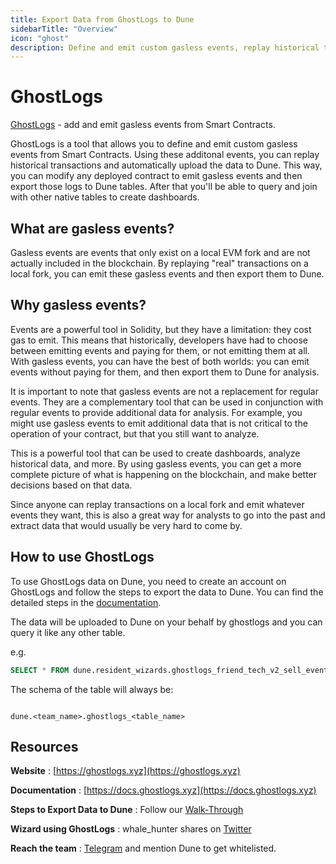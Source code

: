 ```yaml
---
title: Export Data from GhostLogs to Dune
sidebarTitle: "Overview"
icon: "ghost"
description: Define and emit custom gasless events, replay historical transactions, and automatically upload the data to Dune.
---
```


# GhostLogs
[GhostLogs](https://ghostlogs.xyz) - add and emit gasless events from Smart Contracts.

GhostLogs is a tool that allows you to define and emit custom gasless events from Smart Contracts. Using these additonal events,  you can replay historical transactions and automatically upload the data to Dune. This way, you can modify any deployed contract to emit gasless events and then export those logs to Dune tables. After that you'll be able to query and join with other native
tables to create dashboards.

## What are gasless events?

Gasless events are events that only exist on a local EVM fork and are not actually included in the blockchain. By replaying "real" transactions on a local fork, you can emit these gasless events and then export them to Dune.

## Why gasless events?

Events are a powerful tool in Solidity, but they have a limitation: they cost gas to emit. This means that historically, developers have had to choose between emitting events and paying for them, or not emitting them at all. With gasless events, you can have the best of both worlds: you can emit events without paying for them, and then export them to Dune for analysis.

It is important to note that gasless events are not a replacement for regular events. They are a complementary tool that can be used in conjunction with regular events to provide additional data for analysis. For example, you might use gasless events to emit additional data that is not critical to the operation of your contract, but that you still want to analyze.

This is a powerful tool that can be used to create dashboards, analyze historical data, and more. By using gasless events, you can get a more complete picture of what is happening on the blockchain, and make better decisions based on that data.

Since anyone can replay transactions on a local fork and emit whatever events they want, this is also a great way for analysts to go into the past and extract data that would usually be very hard to come by.

## How to use GhostLogs

To use GhostLogs data on Dune, you need to create an account on GhostLogs and follow the steps to export the data to Dune. You can find the detailed steps in the [documentation](https://docs.ghostlogs.xyz/ghostlogs/integrations/dune). 

The data will be uploaded to Dune on your behalf by ghostlogs and you can query it like any other table. 

e.g. 
```sql
SELECT * FROM dune.resident_wizards.ghostlogs_friend_tech_v2_sell_events
```

The schema of the table will always be:

```text

dune.<team_name>.ghostlogs_<table_name>
```

## Resources

**Website** : [https://ghostlogs.xyz](https://ghostlogs.xyz)

**Documentation** : [https://docs.ghostlogs.xyz](https://docs.ghostlogs.xyz)

**Steps to Export Data to Dune** : Follow our [Walk-Through](https://docs.ghostlogs.xyz/ghostlogs/integrations/dune)

**Wizard using GhostLogs** : whale_hunter shares on [Twitter](https://x.com/whale_hunter_/status/1793348725244330470)

**Reach the team** : [Telegram](https://t.me/ghostlogsxyz) and mention Dune to get whitelisted.


